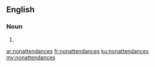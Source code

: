 ==English==

===Noun===
{{head|en|noun plural form}}

# {{plural of|nonattendance|lang=en}}

[[ar:nonattendances]]
[[fr:nonattendances]]
[[ku:nonattendances]]
[[my:nonattendances]]